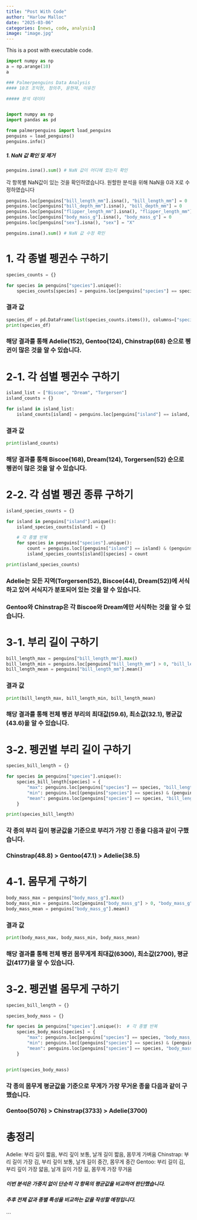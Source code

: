 ```yaml
---
title: "Post With Code"
author: "Harlow Malloc"
date: "2025-03-06"
categories: [news, code, analysis]
image: "image.jpg"
---
```


This is a post with executable code.


```python
import numpy as np
a = np.arange(10)
a

### Palmerpenguins Data Analysis
#### 10조 조익현, 정의주, 윤현재, 이유진 

##### 분석 데이터


import numpy as np
import pandas as pd

from palmerpenguins import load_penguins
penguins = load_penguins()
penguins.info()

```


##### 1. NaN 값 확인 및 제거
```python
penguins.isna().sum() # NaN 값이 어디에 있는지 확인
```

각 항목별 NaN값이 있는 것을 확인하였습니다.
원할한 분석을 위해 NaN을 0과 X로 수정하였습니다

```python
penguins.loc[penguins["bill_length_mm"].isna(), "bill_length_mm"] = 0
penguins.loc[penguins["bill_depth_mm"].isna(), "bill_depth_mm"] = 0
penguins.loc[penguins["flipper_length_mm"].isna(), "flipper_length_mm"] = 0
penguins.loc[penguins["body_mass_g"].isna(), "body_mass_g"] = 0
penguins.loc[penguins["sex"].isna(), "sex"] = "X"

```

```python
penguins.isna().sum() # NaN 값 수정 확인

```


# 1. 각 종별 펭귄수 구하기

```python
species_counts = {}

for species in penguins["species"].unique(): 
    species_counts[species] = penguins.loc[penguins["species"] == species, "species"].shape[0]

```

### 결과 값

```python
species_df = pd.DataFrame(list(species_counts.items()), columns=["species", "count"])
print(species_df)
```

### 해당 결과를 통해 Adelie(152), Gentoo(124), Chinstrap(68) 순으로 펭귄이 많은 것을 알 수 있습니다.


# 2-1. 각 섬별 펭귄수 구하기
```python
island_list = ["Biscoe", "Dream", "Torgersen"]
island_counts = {}

for island in island_list:
    island_counts[island] = penguins.loc[penguins["island"] == island, "island"].shape[0]
```

### 결과 값
```python
print(island_counts)
```

### 해당 결과를 통해 Biscoe(168), Dream(124), Torgersen(52) 순으로 펭귄이 많은 것을 알 수 있습니다.

# 2-2. 각 섬별 펭귄 종류 구하기
```python
island_species_counts = {}

for island in penguins["island"].unique():  
    island_species_counts[island] = {}

    # 각 종별 반복
    for species in penguins["species"].unique():  
        count = penguins.loc[(penguins["island"] == island) & (penguins["species"] == species), "species"].shape[0]
        island_species_counts[island][species] = count

```

```python
print(island_species_counts)
```

### Adelie는 모든 지역(Torgersen(52), Biscoe(44), Dream(52))에 서식하고 있어 서식지가 분포되어 있는 것을 알 수 있습니다.

### Gentoo와 Chinstrap은 각 Biscoe와 Dream에만 서식하는 것을 알 수 있습니다.

# 3-1. 부리 길이 구하기
```python
bill_length_max = penguins["bill_length_mm"].max()
bill_length_min = penguins.loc[penguins["bill_length_mm"] > 0, "bill_length_mm"].min()
bill_length_mean = penguins["bill_length_mm"].mean() 
```

### 결과 값
```python
print(bill_length_max, bill_length_min, bill_length_mean)
```

### 해당 결과를 통해 전체 펭귄 부리의 최대값(59.6), 최소값(32.1), 평균값(43.6)을 알 수 있습니다.

# 3-2. 펭귄별 부리 길이 구하기
```python
species_bill_length = {}

for species in penguins["species"].unique(): 
    species_bill_length[species] = {
        "max": penguins.loc[penguins["species"] == species, "bill_length_mm"].max(),
        "min": penguins.loc[(penguins["species"] == species) & (penguins["bill_length_mm"] > 0), "bill_length_mm"].min(),
        "mean": penguins.loc[penguins["species"] == species, "bill_length_mm"].mean()
    }


```

```python
print(species_bill_length)
```

### 각 종의 부리 길이 평균값을 기준으로 부리가 가장 긴 종을 다음과 같이 구했습니다.
### Chinstrap(48.8) > Gentoo(47.1) > Adelie(38.5)

# 4-1. 몸무게 구하기
```python
body_mass_max = penguins["body_mass_g"].max()
body_mass_min = penguins.loc[penguins["body_mass_g"] > 0, "body_mass_g"].min()
body_mass_mean = penguins["body_mass_g"].mean()
```

### 결과 값
```python
print(body_mass_max, body_mass_min, body_mass_mean)
```

### 해당 결과를 통해 전체 펭귄 몸무게게 최대값(6300), 최소값(2700), 평균값(4177)을 알 수 있습니다.

# 3-2. 펭귄별 몸무게 구하기
```python
species_bill_length = {}

species_body_mass = {}

for species in penguins["species"].unique():  # 각 종별 반복
    species_body_mass[species] = {
        "max": penguins.loc[penguins["species"] == species, "body_mass_g"].max(),
        "min": penguins.loc[(penguins["species"] == species) & (penguins["body_mass_g"] > 0), "body_mass_g"].min(),
        "mean": penguins.loc[penguins["species"] == species, "body_mass_g"].mean()
    }



```

```python
print(species_body_mass)
```

### 각 종의 몸무게 평균값을 기준으로 무게가 가장 무거운 종을 다음과 같이 구했습니다.
### Gentoo(5076) > Chinstrap(3733) > Adelie(3700)



# 총정리
Adelie: 부리 길이 짧음, 부리 깊이 보통, 날개 길이 짧음, 몸무게 가벼움
Chinstrap: 부리 길이 가장 김, 부리 깊이 보통, 날개 길이 중간, 몸무게 중간
Gentoo: 부리 길이 김, 부리 깊이 가장 얇음, 날개 길이 가장 긺, 몸무게 가장 무거움

##### 이번 분석은 가중치 없이 단순히 각 항목의 평균값을 비교하여 판단했습니다.
##### 추후 전체 값과 종별 특성을 비교하는 값을 작성할 예정입니다.



```
